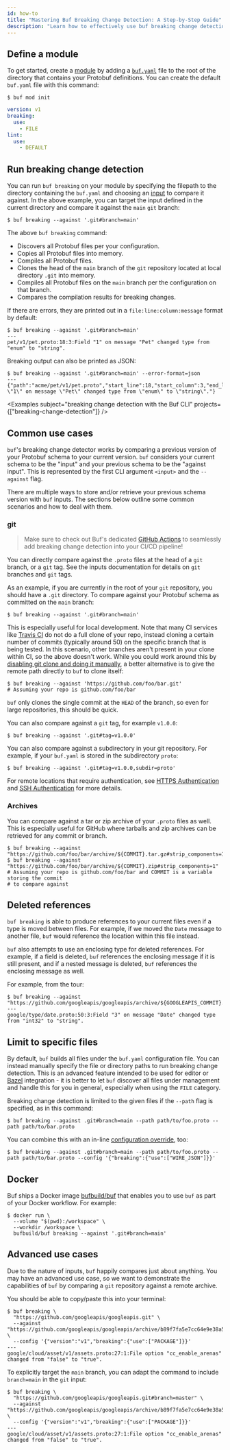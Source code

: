 ```yaml
---
id: how-to
title: "Mastering Buf Breaking Change Detection: A Step-by-Step Guide"
description: "Learn how to effectively use buf breaking change detection with this comprehensive how-to guide."
---
```


## Define a module

To get started, create a [module](../../bsr/explanation#modules) by adding a
[`buf.yaml`](../../configuration/v1/buf-yaml.md) file to the root of the directory
that contains your Protobuf definitions. You can create the default `buf.yaml`
file with this command:

```terminal
$ buf mod init
```

```yaml title="buf.yaml"
version: v1
breaking:
  use:
    - FILE
lint:
  use:
    - DEFAULT
```

## Run breaking change detection

You can run `buf breaking` on your module by specifying the filepath to the
directory containing the `buf.yaml` and choosing an
[input](../other/inputs) to compare it against. In the above example, you
can target the input defined in the current directory and compare it against the
`main` `git` branch:

```terminal
$ buf breaking --against '.git#branch=main'
```

The above `buf breaking` command:

- Discovers all Protobuf files per your configuration.
- Copies all Protobuf files into memory.
- Compiles all Protobuf files.
- Clones the head of the `main` branch of the `git` repository located at local
  directory `.git` into memory.
- Compiles all Protobuf files on the `main` branch per the configuration on that
  branch.
- Compares the compilation results for breaking changes.

If there are errors, they are printed out in a `file:line:column:message` format
by default:

```terminal
$ buf breaking --against '.git#branch=main'
---
pet/v1/pet.proto:18:3:Field "1" on message "Pet" changed type from "enum" to "string".
```

Breaking output can also be printed as JSON:

```terminal
$ buf breaking --against '.git#branch=main' --error-format=json
---
{"path":"acme/pet/v1/pet.proto","start_line":18,"start_column":3,"end_line":18,"end_column":9,"type":"FIELD_SAME_TYPE","message":"Field \"1\" on message \"Pet\" changed type from \"enum\" to \"string\"."}
```


<Examples
  subject="breaking change detection with the Buf CLI"
  projects={["breaking-change-detection"]}
/>

## Common use cases

`buf`'s breaking change detector works by comparing a previous version of your
Protobuf schema to your current version. `buf` considers your current schema to
be the "input" and your previous schema to be the "against input". This is
represented by the first CLI argument `<input>` and the `--against` flag.

There are multiple ways to store and/or retrieve your previous schema version
with `buf` inputs. The sections below outline some common scenarios and how to
deal with them.

### git

> Make sure to check out Buf's dedicated
> [GitHub Actions](../../ci-cd/reference) to seamlessly add breaking change
> detection into your CI/CD pipeline!

You can directly compare against the `.proto` files at the head of a `git`
branch, or a `git` tag. See the inputs documentation for details on `git`
branches and `git` tags.

As an example, if you are currently in the root of your `git` repository, you
should have a `.git` directory. To compare against your Protobuf schema as
committed on the `main` branch:

```terminal
$ buf breaking --against '.git#branch=main'
```

This is especially useful for local development. Note that many CI services like
[Travis CI](https://travis-ci.com/) do not do a full clone of your repo, instead
cloning a certain number of commits (typically around 50) on the specific branch
that is being tested. In this scenario, other branches aren't present in your
clone within CI, so the above doesn't work. While you could work around this by
[disabling git clone and doing it manually](https://docs.travis-ci.com/user/customizing-the-build/#disabling-git-clone),
a better alternative is to give the remote path directly to `buf` to clone
itself:

```terminal
$ buf breaking --against 'https://github.com/foo/bar.git'
# Assuming your repo is github.com/foo/bar
```

`buf` only clones the single commit at the `HEAD` of the branch, so even for
large repositories, this should be quick.

You can also compare against a `git` tag, for example `v1.0.0`:

```terminal
$ buf breaking --against '.git#tag=v1.0.0'
```

You can also compare against a subdirectory in your git repository. For example,
if your `buf.yaml` is stored in the subdirectory `proto`:

```terminal
$ buf breaking --against '.git#tag=v1.0.0,subdir=proto'
```

For remote locations that require authentication, see
[HTTPS Authentication](../other/inputs#https) and
[SSH Authentication](../other/inputs#ssh) for more details.

### Archives

You can compare against a tar or zip archive of your `.proto` files as well.
This is especially useful for GitHub where tarballs and zip archives can be
retrieved for any commit or branch.

```terminal
$ buf breaking --against "https://github.com/foo/bar/archive/${COMMIT}.tar.gz#strip_components=1"
$ buf breaking --against "https://github.com/foo/bar/archive/${COMMIT}.zip#strip_components=1"
# Assuming your repo is github.com/foo/bar and COMMIT is a variable storing the commit
# to compare against
```

## Deleted references

`buf breaking` is able to produce references to your current files even if a
type is moved between files. For example, if we moved the `Date` message to
another file, `buf` would reference the location within this file instead.

`buf` also attempts to use an enclosing type for deleted references. For
example, if a field is deleted, `buf` references the enclosing message if it is
still present, and if a nested message is deleted, `buf` references the
enclosing message as well.

For example, from the tour:

```terminal
$ buf breaking --against "https://github.com/googleapis/googleapis/archive/${GOOGLEAPIS_COMMIT}.tar.gz#strip_components=1"
---
google/type/date.proto:50:3:Field "3" on message "Date" changed type from "int32" to "string".
```

## Limit to specific files

By default, `buf` builds all files under the `buf.yaml` configuration file. You
can instead manually specify the file or directory paths to run breaking change
detection. This is an advanced feature intended to be used for editor or
[Bazel](../other/bazel.md) integration - it is better to let `buf`
discover all files under management and handle this for you in general,
especially when using the `FILE` category.

Breaking change detection is limited to the given files if the `--path` flag is
specified, as in this command:

```terminal
$ buf breaking --against .git#branch=main --path path/to/foo.proto --path path/to/bar.proto
```

You can combine this with an in-line
[configuration override](../../configuration/overview.md#configuration-override),
too:

```terminal
$ buf breaking --against .git#branch=main --path path/to/foo.proto --path path/to/bar.proto --config '{"breaking":{"use":["WIRE_JSON"]}}'
```

## Docker

Buf ships a Docker image [bufbuild/buf](https://hub.docker.com/r/bufbuild/buf)
that enables you to use `buf` as part of your Docker workflow. For example:

```terminal
$ docker run \
  --volume "$(pwd):/workspace" \
  --workdir /workspace \
  bufbuild/buf breaking --against '.git#branch=main'
```

## Advanced use cases

Due to the nature of inputs, `buf` happily compares just about anything. You may
have an advanced use case, so we want to demonstrate the capabilities of `buf`
by comparing a `git` repository against a remote archive.

You should be able to copy/paste this into your terminal:

```terminal
$ buf breaking \
  "https://github.com/googleapis/googleapis.git" \
  --against "https://github.com/googleapis/googleapis/archive/b89f7fa5e7cc64e9e38a59c97654616ad7b5932d.tar.gz#strip_components=1" \
  --config '{"version":"v1","breaking":{"use":["PACKAGE"]}}'
---
google/cloud/asset/v1/assets.proto:27:1:File option "cc_enable_arenas" changed from "false" to "true".
```

To explicitly target the `main` branch, you can adapt the command to include
`branch=main` in the `git` input:

```terminal {2}
$ buf breaking \
  "https://github.com/googleapis/googleapis.git#branch=master" \
  --against "https://github.com/googleapis/googleapis/archive/b89f7fa5e7cc64e9e38a59c97654616ad7b5932d.tar.gz#strip_components=1" \
  --config '{"version":"v1","breaking":{"use":["PACKAGE"]}}'
---
google/cloud/asset/v1/assets.proto:27:1:File option "cc_enable_arenas" changed from "false" to "true".
```
